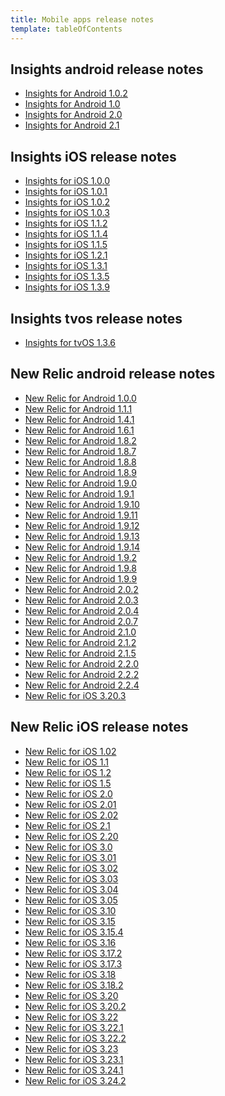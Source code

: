 ```yaml
---
title: Mobile apps release notes
template: tableOfContents
---
```


## Insights android release notes

* [Insights for Android 1.0.2](/docs/release-notes/mobile-apps-release-notes/insights-android-release-notes/insights-102)
* [Insights for Android 1.0](/docs/release-notes/mobile-apps-release-notes/insights-android-release-notes/insights-android-10)
* [Insights for Android 2.0](/docs/release-notes/mobile-apps-release-notes/insights-android-release-notes/insights-android-20)
* [Insights for Android 2.1](/docs/release-notes/mobile-apps-release-notes/insights-android-release-notes/insights-android-21)

## Insights iOS release notes

* [Insights for iOS 1.0.0](/docs/release-notes/mobile-apps-release-notes/insights-ios-release-notes/insights-ios-100)
* [Insights for iOS 1.0.1](/docs/release-notes/mobile-apps-release-notes/insights-ios-release-notes/insights-ios-101)
* [Insights for iOS 1.0.2](/docs/release-notes/mobile-apps-release-notes/insights-ios-release-notes/insights-ios-102)
* [Insights for iOS 1.0.3](/docs/release-notes/mobile-apps-release-notes/insights-ios-release-notes/insights-ios-103)
* [Insights for iOS 1.1.2](/docs/release-notes/mobile-apps-release-notes/insights-ios-release-notes/insights-ios-112)
* [Insights for iOS 1.1.4](/docs/release-notes/mobile-apps-release-notes/insights-ios-release-notes/insights-ios-114)
* [Insights for iOS 1.1.5](/docs/release-notes/mobile-apps-release-notes/insights-ios-release-notes/insights-ios-115)
* [Insights for iOS 1.2.1](/docs/release-notes/mobile-apps-release-notes/insights-ios-release-notes/insights-ios-121)
* [Insights for iOS 1.3.1](/docs/release-notes/mobile-apps-release-notes/insights-ios-release-notes/insights-ios-131)
* [Insights for iOS 1.3.5](/docs/release-notes/mobile-apps-release-notes/insights-ios-release-notes/insights-ios-135)
* [Insights for iOS 1.3.9](/docs/release-notes/mobile-apps-release-notes/insights-ios-release-notes/insights-ios-139)

## Insights tvos release notes

* [Insights for tvOS 1.3.6](/docs/release-notes/mobile-apps-release-notes/insights-tvos-release-notes/insights-tvos)

## New Relic android release notes

* [New Relic for Android 1.0.0](/docs/release-notes/mobile-apps-release-notes/new-relic-android-release-notes/new-relic-android-1001)
* [New Relic for Android 1.1.1](/docs/release-notes/mobile-apps-release-notes/new-relic-android-release-notes/new-relic-android-111)
* [New Relic for Android 1.4.1](/docs/release-notes/mobile-apps-release-notes/new-relic-android-release-notes/new-relic-android-141)
* [New Relic for Android 1.6.1](/docs/release-notes/mobile-apps-release-notes/new-relic-android-release-notes/new-relic-android-161)
* [New Relic for Android 1.8.2](/docs/release-notes/mobile-apps-release-notes/new-relic-android-release-notes/new-relic-android-182)
* [New Relic for Android 1.8.7](/docs/release-notes/mobile-apps-release-notes/new-relic-android-release-notes/new-relic-android-187)
* [New Relic for Android 1.8.8](/docs/release-notes/mobile-apps-release-notes/new-relic-android-release-notes/new-relic-android-188)
* [New Relic for Android 1.8.9](/docs/release-notes/mobile-apps-release-notes/new-relic-android-release-notes/new-relic-android-189)
* [New Relic for Android 1.9.0](/docs/release-notes/mobile-apps-release-notes/new-relic-android-release-notes/new-relic-android-190)
* [New Relic for Android 1.9.1](/docs/release-notes/mobile-apps-release-notes/new-relic-android-release-notes/new-relic-android-191)
* [New Relic for Android 1.9.10](/docs/release-notes/mobile-apps-release-notes/new-relic-android-release-notes/new-relic-android-1910)
* [New Relic for Android 1.9.11](/docs/release-notes/mobile-apps-release-notes/new-relic-android-release-notes/new-relic-android-1911)
* [New Relic for Android 1.9.12](/docs/release-notes/mobile-apps-release-notes/new-relic-android-release-notes/new-relic-android-1912)
* [New Relic for Android 1.9.13](/docs/release-notes/mobile-apps-release-notes/new-relic-android-release-notes/new-relic-android-1913)
* [New Relic for Android 1.9.14](/docs/release-notes/mobile-apps-release-notes/new-relic-android-release-notes/new-relic-android-1914)
* [New Relic for Android 1.9.2](/docs/release-notes/mobile-apps-release-notes/new-relic-android-release-notes/new-relic-android-192)
* [New Relic for Android 1.9.8](/docs/release-notes/mobile-apps-release-notes/new-relic-android-release-notes/new-relic-android-198)
* [New Relic for Android 1.9.9](/docs/release-notes/mobile-apps-release-notes/new-relic-android-release-notes/new-relic-android-199)
* [New Relic for Android 2.0.2](/docs/release-notes/mobile-apps-release-notes/new-relic-android-release-notes/new-relic-android-201)
* [New Relic for Android 2.0.3](/docs/release-notes/mobile-apps-release-notes/new-relic-android-release-notes/new-relic-android-203)
* [New Relic for Android 2.0.4](/docs/release-notes/mobile-apps-release-notes/new-relic-android-release-notes/new-relic-android-204)
* [New Relic for Android 2.0.7](/docs/release-notes/mobile-apps-release-notes/new-relic-android-release-notes/new-relic-android-207)
* [New Relic for Android 2.1.0](/docs/release-notes/mobile-apps-release-notes/new-relic-android-release-notes/new-relic-android-210)
* [New Relic for Android 2.1.2](/docs/release-notes/mobile-apps-release-notes/new-relic-android-release-notes/new-relic-android-212)
* [New Relic for Android 2.1.5](/docs/release-notes/mobile-apps-release-notes/new-relic-android-release-notes/new-relic-android-215)
* [New Relic for Android 2.2.0](/docs/release-notes/mobile-apps-release-notes/new-relic-android-release-notes/new-relic-android-220)
* [New Relic for Android 2.2.2](/docs/release-notes/mobile-apps-release-notes/new-relic-android-release-notes/new-relic-android-222)
* [New Relic for Android 2.2.4](/docs/release-notes/mobile-apps-release-notes/new-relic-android-release-notes/new-relic-android-224)
* [New Relic for iOS 3.20.3](/docs/release-notes/mobile-apps-release-notes/new-relic-ios-3203)

## New Relic iOS release notes

* [New Relic for iOS 1.02](/docs/release-notes/mobile-apps-release-notes/new-relic-ios-release-notes/new-relic-ios-102)
* [New Relic for iOS 1.1](/docs/release-notes/mobile-apps-release-notes/new-relic-ios-release-notes/new-relic-ios-11)
* [New Relic for iOS 1.2](/docs/release-notes/mobile-apps-release-notes/new-relic-ios-release-notes/new-relic-ios-12)
* [New Relic for iOS 1.5](/docs/release-notes/mobile-apps-release-notes/new-relic-ios-release-notes/new-relic-ios-15)
* [New Relic for iOS 2.0](/docs/release-notes/mobile-apps-release-notes/new-relic-ios-release-notes/new-relic-ios-20)
* [New Relic for iOS 2.01](/docs/release-notes/mobile-apps-release-notes/new-relic-ios-release-notes/new-relic-ios-201)
* [New Relic for iOS 2.02](/docs/release-notes/mobile-apps-release-notes/new-relic-ios-release-notes/new-relic-ios-202)
* [New Relic for iOS 2.1](/docs/release-notes/mobile-apps-release-notes/new-relic-ios-release-notes/new-relic-ios-21)
* [New Relic for iOS 2.20](/docs/release-notes/mobile-apps-release-notes/new-relic-ios-release-notes/new-relic-ios-220)
* [New Relic for iOS 3.0](/docs/release-notes/mobile-apps-release-notes/new-relic-ios-release-notes/new-relic-ios-30)
* [New Relic for iOS 3.01](/docs/release-notes/mobile-apps-release-notes/new-relic-ios-release-notes/new-relic-ios-301)
* [New Relic for iOS 3.02](/docs/release-notes/mobile-apps-release-notes/new-relic-ios-release-notes/new-relic-ios-302)
* [New Relic for iOS 3.03](/docs/release-notes/mobile-apps-release-notes/new-relic-ios-release-notes/new-relic-ios-303)
* [New Relic for iOS 3.04](/docs/release-notes/mobile-apps-release-notes/new-relic-ios-release-notes/new-relic-ios-304)
* [New Relic for iOS 3.05](/docs/release-notes/mobile-apps-release-notes/new-relic-ios-release-notes/new-relic-ios-305)
* [New Relic for iOS 3.10](/docs/release-notes/mobile-apps-release-notes/new-relic-ios-release-notes/new-relic-ios-310)
* [New Relic for iOS 3.15](/docs/release-notes/mobile-apps-release-notes/new-relic-ios-release-notes/new-relic-ios-315)
* [New Relic for iOS 3.15.4](/docs/release-notes/mobile-apps-release-notes/new-relic-ios-release-notes/new-relic-ios-3154)
* [New Relic for iOS 3.16](/docs/release-notes/mobile-apps-release-notes/new-relic-ios-release-notes/new-relic-ios-316)
* [New Relic for iOS 3.17.2](/docs/release-notes/mobile-apps-release-notes/new-relic-ios-release-notes/new-relic-ios-3172)
* [New Relic for iOS 3.17.3](/docs/release-notes/mobile-apps-release-notes/new-relic-ios-release-notes/new-relic-ios-3173)
* [New Relic for iOS 3.18](/docs/release-notes/mobile-apps-release-notes/new-relic-ios-release-notes/new-relic-ios-318)
* [New Relic for iOS 3.18.2](/docs/release-notes/mobile-apps-release-notes/new-relic-ios-release-notes/new-relic-ios-3182)
* [New Relic for iOS 3.20](/docs/release-notes/mobile-apps-release-notes/new-relic-ios-release-notes/new-relic-ios-320)
* [New Relic for iOS 3.20.2](/docs/release-notes/mobile-apps-release-notes/new-relic-ios-release-notes/new-relic-ios-3202)
* [New Relic for iOS 3.22](/docs/release-notes/mobile-apps-release-notes/new-relic-ios-release-notes/new-relic-ios-322)
* [New Relic for iOS 3.22.1](/docs/release-notes/mobile-apps-release-notes/new-relic-ios-release-notes/new-relic-ios-3221)
* [New Relic for iOS 3.22.2](/docs/release-notes/mobile-apps-release-notes/new-relic-ios-release-notes/new-relic-ios-3222)
* [New Relic for iOS 3.23](/docs/release-notes/mobile-apps-release-notes/new-relic-ios-release-notes/new-relic-ios-323)
* [New Relic for iOS 3.23.1](/docs/release-notes/mobile-apps-release-notes/new-relic-ios-release-notes/new-relic-ios-3231)
* [New Relic for iOS 3.24.1](/docs/release-notes/mobile-apps-release-notes/new-relic-ios-release-notes/new-relic-ios-3241)
* [New Relic for iOS 3.24.2](/docs/release-notes/mobile-apps-release-notes/new-relic-ios-release-notes/new-relic-ios-3242)
